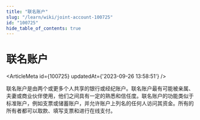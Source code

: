 ```yaml
---
title: "联名账户"
slug: "/learn/wiki/joint-account-100725"
id: "100725"
hide_table_of_contents: true
---
```



# 联名账户

<ArticleMeta id={100725} updatedAt={'2023-09-26 13:58:51'} />
<div className='border-solid border-b border-t-0 my-4 border-[var(--ifm-color-gray-300)]' />

联名账户是由两个或更多个人共享的银行或经纪账户。联名账户最有可能被亲属、夫妻或商业伙伴使用，他们之间具有一定的熟悉和信任度。联名账户的功能类似于标准账户，例如支票或储蓄账户，并允许账户上列名的任何人访问其资金。所有的所有者都可以取款、填写支票和进行在线支付。
